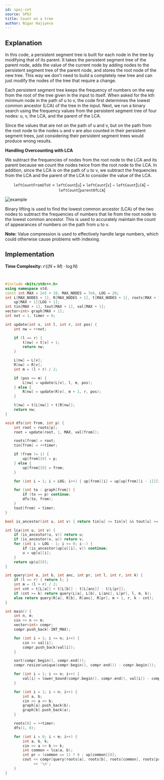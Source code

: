 ```yaml
---
id: spoj-cot
source: SPOJ
title: Count on a tree
author: Nigar Hajiyeva
---
```

## Explanation

In this code, a persistent segment tree is built for each node in the tree by modifying that of its parent.
It takes the persistent segment tree of the parent node, adds the value of the current node by adding nodes to the persistent segment tree of the parent node, and stores the root node of the new tree. This way we don't need to build a completely new tree and can just modify the nodes of the tree that require a change.

Each persistent segment tree keeps the frequency of numbers on the way from the root of the tree given in the input to itself. When asked for the kth minimum node in the path of u to v, the code first determines the lowest common ancestor (LCA) of the tree in the input. Next, we run a binary search using the frequency values from the persistent segment tree of four nodes: u, v, the LCA, and the parent of the LCA.

Since the values that are not on the path of u and v, but on the path from the root node to the nodes u and v are also counted in their persistent segment trees, just considering their persistent segment trees would produce wrong results.

**Handling Overcounting with LCA**

We subtract the frequencies of nodes from the root node to the LCA and its parent because we count the nodes twice from the root node to the LCA. In addition, since the LCA is on the path of u to v, we subtract the frequencies from the LCA and the parent of the LCA to consider the value of the LCA.

$$
\texttt{leftCountFromUToV} = \texttt{leftCount}[\texttt{u}]+\texttt{leftCount}[\texttt{v}]−\texttt{leftCount}[\texttt{LCA}]−\texttt{leftCount}[\texttt{parentOfLCA}]
$$

![example](spoj-cot/example.png)

Binary lifting is used to find the lowest common ancestor (LCA) of the two nodes to subtract the frequencies of numbers that lie from the root node to the lowest common ancestor. This is used to accurately maintain the count of appearances of numbers on the path from u to v.

**Note:**
Value compression is used to effectively handle large numbers, which could otherwise cause problems with indexing.

## Implementation

**Time Complexity:** $\mathcal{O}((N+M) \cdot \log{N})$

<LanguageSection>
<CPPSection>

```cpp


#include <bits/stdc++.h>
using namespace std;
const int MAX = 2e5 + 10, MAX_NODES = 7e6, LOG = 20;
int L[MAX_NODES + 1], R[MAX_NODES + 1], t[MAX_NODES + 1], roots[MAX + 1],
    up[MAX + 1][LOG + 1];
int tin[MAX + 1], tout[MAX + 1], val[MAX + 1];
vector<int> graph[MAX + 1];
int nxt = 1, timer = 0;

int update(int v, int l, int r, int pos) {
	int nw = ++nxt;

	if (l == r) {
		t[nw] = t[v] + 1;
		return nw;
	}

	L[nw] = L[v];
	R[nw] = R[v];
	int m = (l + r) / 2;

	if (pos <= m) {
		L[nw] = update(L[v], l, m, pos);
	} else {
		R[nw] = update(R[v], m + 1, r, pos);
	}

	t[nw] = t[L[nw]] + t[R[nw]];
	return nw;
}

void dfs(int from, int p) {
	int root = roots[p];
	root = update(root, 1, MAX, val[from]);

	roots[from] = root;
	tin[from] = ++timer;

	if (from != 1) {
		up[from][0] = p;
	} else {
		up[from][0] = from;
	}

	for (int i = 1; i < LOG; i++) { up[from][i] = up[up[from][i - 1]][i - 1]; }

	for (int to : graph[from]) {
		if (to == p) continue;
		dfs(to, from);
	}
	tout[from] = timer;
}

bool is_ancestor(int u, int v) { return tin[u] <= tin[v] && tout[u] >= tout[v]; }

int lca(int u, int v) {
	if (is_ancestor(u, v)) return u;
	if (is_ancestor(v, u)) return v;
	for (int i = LOG - 1; i >= 0; i--) {
		if (is_ancestor(up[u][i], v)) continue;
		u = up[u][i];
	}
	return up[u][0];
}

int query(int a, int b, int anc, int pr, int l, int r, int k) {
	if (l == r) { return l; }
	int m = (l + r) / 2;
	int cnt = t[L[a]] + t[L[b]] - t[L[anc]] - t[L[pr]];
	if (cnt >= k) return query(L[a], L[b], L[anc], L[pr], l, m, k);
	else return query(R[a], R[b], R[anc], R[pr], m + 1, r, k - cnt);
}

int main() {
	int n, m;
	cin >> n >> m;
	vector<int> compr;
	compr.push_back(-INT_MAX);

	for (int i = 1; i <= n; i++) {
		cin >> val[i];
		compr.push_back(val[i]);
	}

	sort(compr.begin(), compr.end());
	compr.resize(unique(compr.begin(), compr.end()) - compr.begin());

	for (int i = 1; i <= n; i++) {
		val[i] = lower_bound(compr.begin(), compr.end(), val[i]) - compr.begin();
	}

	for (int i = 1; i < n; i++) {
		int a, b;
		cin >> a >> b;
		graph[a].push_back(b);
		graph[b].push_back(a);
	}

	roots[0] = ++timer;
	dfs(1, 0);

	for (int i = 0; i < m; i++) {
		int a, b, k;
		cin >> a >> b >> k;
		int common = lca(a, b);
		int pr = (common == 1) ? 0 : up[common][0];
		cout << compr[query(roots[a], roots[b], roots[common], roots[pr], 1, MAX, k)]
		     << '\n';
	}
}
```

</CPPSection>
</LanguageSection>
